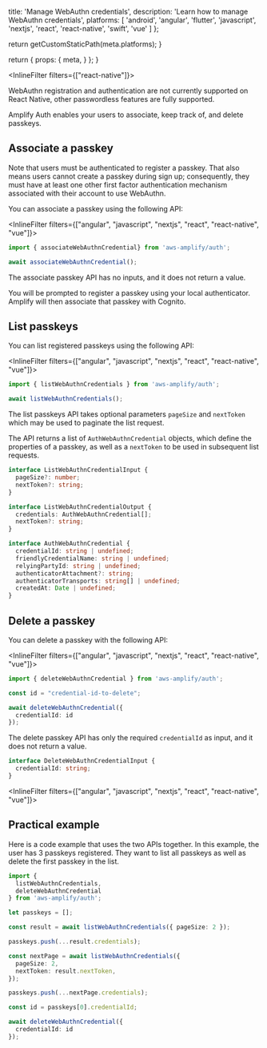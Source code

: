 
  title: 'Manage WebAuthn credentials',
  description: 'Learn how to manage WebAuthn credentials',
  platforms: [
    'android',
    'angular',
    'flutter',
    'javascript',
    'nextjs',
    'react',
    'react-native',
    'swift',
    'vue'
  ]
};

  return getCustomStaticPath(meta.platforms);
}

  return {
    props: {
      meta,
    }
  };
}

<InlineFilter filters={["react-native"]}>
<Callout warning>

WebAuthn registration and authentication are not currently supported on React Native, other passwordless features are fully supported.

</Callout>
</InlineFilter>

Amplify Auth enables your users to associate, keep track of, and delete passkeys.

## Associate a passkey

Note that users must be authenticated to register a passkey. That also means users cannot create a passkey during sign up; consequently, they must have at least one other first factor authentication mechanism associated with their account to use WebAuthn.

You can associate a passkey using the following API:

<InlineFilter filters={["angular", "javascript", "nextjs", "react", "react-native", "vue"]}>

```ts
import { associateWebAuthnCredential} from 'aws-amplify/auth';

await associateWebAuthnCredential();
```

The associate passkey API has no inputs, and it does not return a value.

</InlineFilter>

You will be prompted to register a passkey using your local authenticator. Amplify will then associate that passkey with Cognito.

## List passkeys

You can list registered passkeys using the following API:

<InlineFilter filters={["angular", "javascript", "nextjs", "react", "react-native", "vue"]}>

```ts
import { listWebAuthnCredentials } from 'aws-amplify/auth';

await listWebAuthnCredentials();
```

The list passkeys API takes optional parameters `pageSize` and `nextToken` which may be used to paginate the list request.

The API returns a list of `AuthWebAuthnCredential` objects, which define the properties of a passkey, as well as a `nextToken` to be used in subsequent list requests.

```ts
interface ListWebAuthnCredentialInput {
  pageSize?: number;
  nextToken?: string;
}

interface ListWebAuthnCredentialOutput {
  credentials: AuthWebAuthnCredential[];
  nextToken?: string;
}

interface AuthWebAuthnCredential {
  credentialId: string | undefined;
  friendlyCredentialName: string | undefined;
  relyingPartyId: string | undefined;
  authenticatorAttachment?: string;
  authenticatorTransports: string[] | undefined;
  createdAt: Date | undefined;
}
```

</InlineFilter>

## Delete a passkey

You can delete a passkey with the following API:

<InlineFilter filters={["angular", "javascript", "nextjs", "react", "react-native", "vue"]}>

```ts
import { deleteWebAuthnCredential } from 'aws-amplify/auth';

const id = "credential-id-to-delete";

await deleteWebAuthnCredential({
  credentialId: id
});
```

The delete passkey API has only the required `credentialId` as input, and it does not return a value.

```ts
interface DeleteWebAuthnCredentialInput {
  credentialId: string;
}
```

</InlineFilter>

<InlineFilter filters={["angular", "javascript", "nextjs", "react", "react-native", "vue"]}>

## Practical example

Here is a code example that uses the two APIs together. In this example, the user has 3 passkeys registered. They want to list all passkeys as well as delete the first passkey in the list.

```ts
import { 
  listWebAuthnCredentials,
  deleteWebAuthnCredential
} from 'aws-amplify/auth';

let passkeys = [];

const result = await listWebAuthnCredentials({ pageSize: 2 });

passkeys.push(...result.credentials);

const nextPage = await listWebAuthnCredentials({
  pageSize: 2,
  nextToken: result.nextToken,
});

passkeys.push(...nextPage.credentials);

const id = passkeys[0].credentialId;

await deleteWebAuthnCredential({
  credentialId: id
});
```

</InlineFilter>
